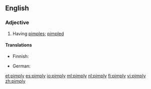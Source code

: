==English==

===Adjective===
{{en-adj|pimplier|pimpliest}}

# Having [[pimple]]s; [[pimpled]]

====Translations====
{{trans-top|having pimples; pimpled}}
* Finnish: {{t-|fi|näppyläinen}}
{{trans-mid}}
* German: {{t-|de|picklig}}
{{trans-bottom}}

[[et:pimply]]
[[es:pimply]]
[[io:pimply]]
[[ml:pimply]]
[[nl:pimply]]
[[fi:pimply]]
[[vi:pimply]]
[[zh:pimply]]